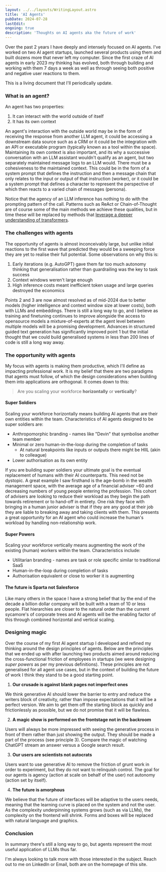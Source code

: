 ```yaml
---
layout: ../../layouts/WritingLayout.astro
title: 'AI Agents'
pubDate: 2024-07-28
lastEdit:
ongoing: true
description: 'Thoughts on AI agents aka the future of work'
---
```


Over the past 2 years I have deeply and intensely focused on AI agents. I've worked on two AI agent startups, launched several products using them and built dozens more that never left my computer. Since the first craze of AI agents in early 2023 my thinking has evolved, both through building and working with them 7 days a week as well as through seeing both positive and negative user reactions to them.

This is a living document that I'll periodically update.

### What is an agent?

An agent has two properties:
1. It can interact with the world outside of itself
2. It has its own context

An agent's interaction with the outside world may be in the form of receiving the response from another LLM agent, it could be accessing a downstream data source such as a CRM or it could be the integration with an API or executable program (typically known as a tool within the space). Maintaining its own context is also important, and its why a successive conversation with an LLM assistant wouldn't qualify as an agent, but two separately maintained message logs to an LLM would. There must be a cohesiveness to the maintained context. This could be in the form of a system prompt that defines the instruction and then a message chain that only relates to the input or output of that instruction (worker), or it could be a system prompt that defines a character to represent the perspective of which then reacts to a varied chain of messages (persona).

Notice that the agency of an LLM inference has nothing to do with the prompting pattern of the call. Patterns such as ReAct or Chain-of-Thought are of course some of the main methods we achieve these qualities, but in time these will be replaced by methods that <a href="https://arxiv.org/pdf/2307.09702" rel="noopener noreferrer" class="hover:text-slate-500"> leverage a deeper understanding of transformers</a>.

### The challenges with agents

The opportunity of agents is almost inconceivably large, but unlike initial reactions to the first wave that predicted they would be a sweeping force they are yet to realise their full potential. Some observations on why this is:

1. Early iterations (e.g. AutoGPT) gave them far too much autonomy thinking that generalisation rather than guardrailing was the key to task success
2. Context windows weren't large enough
3. High inference costs meant inefficient token usage and large queries destroyed the economics

Points 2 and 3 are now almost resolved as of mid-2024 due to better models (higher intelligence and context window size at lower costs), both with LLMs and embeddings. There is still a long way to go, and I believe as training and finetuning continues to improve alongside the access to opensource models a mixture-of-experts at the agent level between multiple models will be a promising development. Advances in structured guided text generation has significantly improved point 1 but the initial thought that we could build generalised systems in less than 200 lines of code is still a long way away.

### The opportunity with agents

My focus with agents is making them productive, which I'll define as impacting professional work.
It is my belief that there are two paradigms that agents must follow, of which the design considerations when building them into applications are orthogonal. It comes down to this:

> Are you scaling your workforce **horizontally** or **vertically**?

#### Super Soldiers

Scaling your workforce horizontally means building AI agents that are their own entities within the team. Characteristics of AI agents designed to be super soldiers are:
* Anthropomorphic branding - names like "Devin" that symbolise another team member
* Minimal or zero human-in-the-loop during the completion of tasks
	* At natural breakpoints like inputs or outputs there might be HIIL (akin to colleague)
* Lower authorisation as its own entity

If you are building super soldiers your ultimate goal is the eventual replacement of humans with their AI counterparts. This need not be dystopic. A great example I saw firsthand is the age-bomb in the wealth management space, with the average age of a financial adviser ~60 and decreasing numbers of young people entering the profession. This cohort of advisers are looking to reduce their workload as they begin the path towards retirement or to hand-off in entirety. One risk they face with bringing in a human junior adviser is that if they are any good at their job they are liable to breaking away and taking clients with them. This presents a great opportunity for an AI agent who could increase the human's workload by handling non-relationship work.

#### Super Powers

Scaling your workforce vertically means augmenting the work of the existing (human) workers within the team. Characteristics include:
* Utilitarian branding - names are task or role specific similar to traditional SaaS
* Human-in-the-loop during completion of tasks
* Authorisation equivalent or close to worker it is augmenting


#### The future is Sparta not Salesforce

Like many others in the space I have a strong belief that by the end of the decade a billion dollar company will be built with a team of 10 or less people. Flat hierarchies are closer to the natural order than the current sycamore's of corporate trees and AI agents will be the enabling factor of this through combined horizontal and vertical scaling.

### Designing magic

Over the course of my first AI agent startup I developed and refined my thinking around the design principles of agents. Below are the principles that we ended up with after launching two products aimed around reducing the cross-functional friction of employees in startups (we were designing _super powers_ as per my previous definitions). These principles are not generalised for all agent use cases, but in the context of building the future of work I think they stand to be a good starting point.

1. **Our crusade is against blank pages not imperfect ones**

We think generative AI should lower the barrier to entry and reduce the writers block of creativity, rather than impose expectations that it will be a perfect version. We aim to get them off the starting block as quickly and frictionlessly as possible, but we do not promise that it will be flawless.

2. **A magic show is performed on the frontstage not in the backroom**

Users will always be more impressed with seeing the generative process in front of them rather than just showing the output. They should be made a part of the process (see principle 3). Compare the magic of watching ChatGPT stream an answer versus a Google search result.

3. **Our users are scientists not autocrats**

Users want to use generative AI to remove the friction of grunt work in order to experiment, but they do not want to relinquish control. The goal for our agents is agency (action at scale on behalf of the user) not autonomy (action set by itself).

4. **The future is amorphous**

We believe that the future of interfaces will be adaptive to the users needs, meaning that the learning curve is placed on the system and not the user. As the complexity underpinning systems grows (such as via LLMs), the complexity on the frontend will shrink. Forms and boxes will be replaced with natural language and graphics.

### Conclusion

In summary there's still a long way to go, but agents represent the most useful application of LLMs thus far.

I'm always looking to talk more with those interested in the subject. Reach out to me on LinkedIn or Email, both are on the homepage of this site.